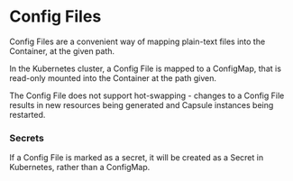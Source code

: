 # Config Files

Config Files are a convenient way of mapping plain-text files into the Container, at the given path.

In the Kubernetes cluster, a Config File is mapped to a ConfigMap, that is read-only mounted into the Container at the path given.

The Config File does not support hot-swapping - changes to a Config File results in new resources being generated and Capsule instances being restarted.

### Secrets

If a Config File is marked as a secret, it will be created as a Secret in Kubernetes, rather than a ConfigMap.
